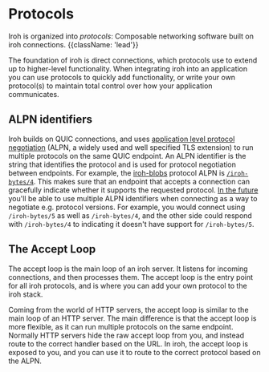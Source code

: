 
# Protocols

Iroh is organized into _protocols_: Composable networking software built on iroh connections. {{className: 'lead'}}


The foundation of iroh is direct connections, which protocols use to extend up to higher-level functionality. When integrating iroh into an application you can use protocols to quickly add functionality, or write your own protocol(s) to maintain total control over how your application communicates.

## ALPN identifiers

Iroh builds on QUIC connections, and uses [application level protocol negotiation](https://datatracker.ietf.org/doc/html/rfc7301) (ALPN, a widely used and well specified TLS extension) to run multiple protocols on the same QUIC endpoint. An ALPN identifier is the string that identifies the protocol and is used for protocol negotiation between endpoints. For example, the [iroh-blobs](/proto/iroh-blobs) protocol ALPN is [`/iroh-bytes/4`](https://github.com/n0-computer/iroh-blobs/blob/124820698cd85691e0d72aeed6e1ac028886b34a/src/protocol.rs#L353).
This makes sure that an endpoint that accepts a connection can gracefully indicate whether it supports the requested protocol.
[In the future](https://github.com/n0-computer/iroh/issues/2949) you'll be able to use multiple ALPN identifiers when connecting as a way to negotiate e.g. protocol versions. For example, you would connect using `/iroh-bytes/5` as well as `/iroh-bytes/4`, and the other side could respond with `/iroh-bytes/4` to indicating it doesn't have support for `/iroh-bytes/5`.


## The Accept Loop

The accept loop is the main loop of an iroh server. It listens for incoming connections, and then processes them. The accept loop is the entry point for all iroh protocols, and is where you can add your own protocol to the iroh stack.

Coming from the world of HTTP servers, the accept loop is similar to the main loop of an HTTP server. The main difference is that the accept loop is more flexible, as it can run multiple protocols on the same endpoint. Normally HTTP servers hide the raw accept loop from you, and instead route to the correct handler based on the URL. In iroh, the accept loop is exposed to you, and you can use it to route to the correct protocol based on the ALPN.
